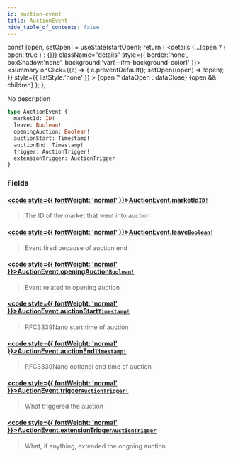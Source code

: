 ```yaml
---
id: auction-event
title: AuctionEvent
hide_table_of_contents: false
---
```







  const [open, setOpen] = useState(startOpen);
  return (
    <details {...(open ? { open: true } : {})} className="details" style={{ border:'none', boxShadow:'none', background:'var(--ifm-background-color)' }}>
      <summary
        onClick={(e) => {
          e.preventDefault();
          setOpen((open) => !open);
        }}
        style={{ listStyle:'none' }}
      >
      {open ? dataOpen : dataClose}
      </summary>
      {open && children}
    </details>
  );
};




No description


```graphql
type AuctionEvent {
  marketId: ID!
  leave: Boolean!
  openingAuction: Boolean!
  auctionStart: Timestamp!
  auctionEnd: Timestamp!
  trigger: AuctionTrigger!
  extensionTrigger: AuctionTrigger
}
```


### Fields

#### [<code style={{ fontWeight: 'normal' }}>AuctionEvent.<b>marketId</b></code>](#)<Bullet />[`ID!`](/testnet/api/graphql/scalars/id) <Badge class="secondary" text="non-null"/> <Badge class="secondary" text="scalar"/>
> The ID of the market that went into auction
> 

#### [<code style={{ fontWeight: 'normal' }}>AuctionEvent.<b>leave</b></code>](#)<Bullet />[`Boolean!`](/testnet/api/graphql/scalars/boolean) <Badge class="secondary" text="non-null"/> <Badge class="secondary" text="scalar"/>
> Event fired because of auction end
> 

#### [<code style={{ fontWeight: 'normal' }}>AuctionEvent.<b>openingAuction</b></code>](#)<Bullet />[`Boolean!`](/testnet/api/graphql/scalars/boolean) <Badge class="secondary" text="non-null"/> <Badge class="secondary" text="scalar"/>
> Event related to opening auction
> 

#### [<code style={{ fontWeight: 'normal' }}>AuctionEvent.<b>auctionStart</b></code>](#)<Bullet />[`Timestamp!`](/testnet/api/graphql/scalars/timestamp) <Badge class="secondary" text="non-null"/> <Badge class="secondary" text="scalar"/>
> RFC3339Nano start time of auction
> 

#### [<code style={{ fontWeight: 'normal' }}>AuctionEvent.<b>auctionEnd</b></code>](#)<Bullet />[`Timestamp!`](/testnet/api/graphql/scalars/timestamp) <Badge class="secondary" text="non-null"/> <Badge class="secondary" text="scalar"/>
> RFC3339Nano optional end time of auction
> 

#### [<code style={{ fontWeight: 'normal' }}>AuctionEvent.<b>trigger</b></code>](#)<Bullet />[`AuctionTrigger!`](/testnet/api/graphql/enums/auction-trigger) <Badge class="secondary" text="non-null"/> <Badge class="secondary" text="enum"/>
> What triggered the auction
> 

#### [<code style={{ fontWeight: 'normal' }}>AuctionEvent.<b>extensionTrigger</b></code>](#)<Bullet />[`AuctionTrigger`](/testnet/api/graphql/enums/auction-trigger) <Badge class="secondary" text="enum"/>
> What, if anything, extended the ongoing auction
> 



